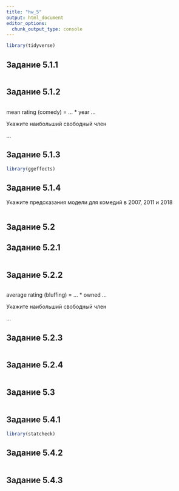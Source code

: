 ```yaml
---
title: "hw_5"
output: html_document
editor_options: 
  chunk_output_type: console
---
```


```r
library(tidyverse)
```

## Задание 5.1.1

```r
```

## Задание 5.1.2

```r
```

mean rating (comedy) = ... * year
...

Укажите наибольший свободный член

...

## Задание 5.1.3

```r
library(ggeffects)
```

## Задание 5.1.4

Укажите предсказания модели для комедий в 2007, 2011 и 2018
```r

```


## Задание 5.2

## Задание 5.2.1

```r
```

## Задание 5.2.2

```r
```

average rating (bluffing) = ... * owned
...

Укажите наибольший свободный член

...

## Задание 5.2.3

```r
```

## Задание 5.2.4

```r
```

## Задание 5.3

```r
```

## Задание 5.4.1

```r
library(statcheck)
```

## Задание 5.4.2

```r
```

## Задание 5.4.3

```r
```

